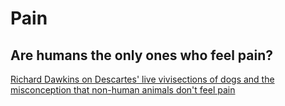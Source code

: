 # Pain

## Are humans the only ones who feel pain?

[Richard Dawkins on Descartes' live vivisections of dogs and the misconception that non-human animals don't feel pain](https://boingboing.net/2011/06/30/richard-dawkins-on-v.html)